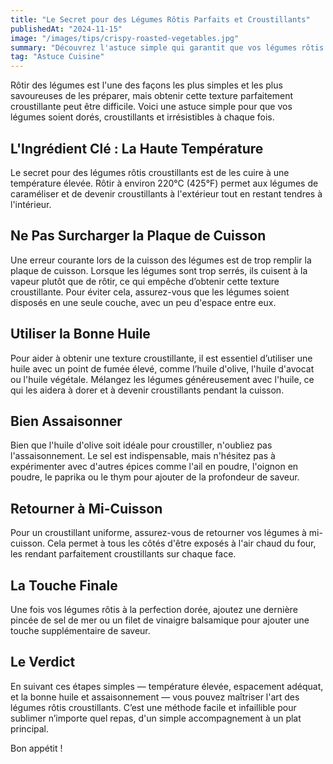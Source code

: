 ```yaml
---
title: "Le Secret pour des Légumes Rôtis Parfaits et Croustillants"
publishedAt: "2024-11-15"
image: "/images/tips/crispy-roasted-vegetables.jpg"
summary: "Découvrez l'astuce simple qui garantit que vos légumes rôtis seront croustillants et parfaitement caramélisés à chaque fois."
tag: "Astuce Cuisine"
---
```


Rôtir des légumes est l'une des façons les plus simples et les plus savoureuses de les préparer, mais obtenir cette texture parfaitement croustillante peut être difficile. Voici une astuce simple pour que vos légumes soient dorés, croustillants et irrésistibles à chaque fois.

## L'Ingrédient Clé : La Haute Température

Le secret pour des légumes rôtis croustillants est de les cuire à une température élevée. Rôtir à environ 220°C (425°F) permet aux légumes de caraméliser et de devenir croustillants à l'extérieur tout en restant tendres à l'intérieur.

## Ne Pas Surcharger la Plaque de Cuisson

Une erreur courante lors de la cuisson des légumes est de trop remplir la plaque de cuisson. Lorsque les légumes sont trop serrés, ils cuisent à la vapeur plutôt que de rôtir, ce qui empêche d’obtenir cette texture croustillante. Pour éviter cela, assurez-vous que les légumes soient disposés en une seule couche, avec un peu d'espace entre eux.

## Utiliser la Bonne Huile

Pour aider à obtenir une texture croustillante, il est essentiel d’utiliser une huile avec un point de fumée élevé, comme l’huile d'olive, l'huile d'avocat ou l'huile végétale. Mélangez les légumes généreusement avec l'huile, ce qui les aidera à dorer et à devenir croustillants pendant la cuisson.

## Bien Assaisonner

Bien que l'huile d'olive soit idéale pour croustiller, n'oubliez pas l'assaisonnement. Le sel est indispensable, mais n'hésitez pas à expérimenter avec d'autres épices comme l'ail en poudre, l'oignon en poudre, le paprika ou le thym pour ajouter de la profondeur de saveur.

## Retourner à Mi-Cuisson

Pour un croustillant uniforme, assurez-vous de retourner vos légumes à mi-cuisson. Cela permet à tous les côtés d'être exposés à l'air chaud du four, les rendant parfaitement croustillants sur chaque face.

## La Touche Finale

Une fois vos légumes rôtis à la perfection dorée, ajoutez une dernière pincée de sel de mer ou un filet de vinaigre balsamique pour ajouter une touche supplémentaire de saveur.

## Le Verdict

En suivant ces étapes simples — température élevée, espacement adéquat, et la bonne huile et assaisonnement — vous pouvez maîtriser l'art des légumes rôtis croustillants. C’est une méthode facile et infaillible pour sublimer n’importe quel repas, d'un simple accompagnement à un plat principal.

Bon appétit !